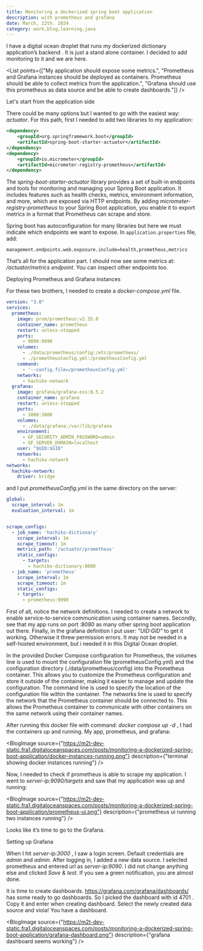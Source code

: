 ```yaml
---
title: Monitoring a dockerized spring boot application
description: with prometheus and grafana
date: March, 12th. 2024
category: work,blog,learning,java
---
```



<Paragraph>I have a digital ocean droplet that runs my dockerized dictionary application’s backend . It is just a stand alone container. I decided to add monitoring to it and we are here.</Paragraph>

<List points={["My application should expose some metrics.", "Prometheus and Grafana instances should be deployed as containers. Prometheus should be able to collect metrics from the application.", "Grafana should use this prometheus as data source and be able to create dashboards."]} />

<HeaderTwo>Let's start from the application side</HeaderTwo>

<Paragraph>There could be many options but I wanted to go with the easiest way: <i>actuator</i>. For this path, first I needed to add two libraries to my application:</Paragraph>

```xml
<dependency>
	<groupId>org.springframework.boot</groupId>
	<artifactId>spring-boot-starter-actuator</artifactId>
</dependency>
<dependency>
	<groupId>io.micrometer</groupId>
	<artifactId>micrometer-registry-prometheus</artifactId>
</dependency>
```

<AIResponse>
  <Paragraph>The <i>spring-boot-starter-actuator</i> library provides a set of built-in endpoints and tools for monitoring and managing your Spring Boot application. It includes features such as health checks, metrics, environment information, and more, which are exposed via HTTP endpoints.</Paragraph>
  <Paragraph>By adding <i>micrometer-registry-prometheus</i> to your Spring Boot application, you enable it to export metrics in a format that Prometheus can scrape and store.</Paragraph>
</AIResponse>


<Paragraph>Spring boot has autoconfiguration for many libraries but here we must indicate which endpoints we want to expose. In `application.properties` file, add:</Paragraph>

```properties
management.endpoints.web.exposure.include=health,prometheus,metrics
```

<Paragraph>That’s all for the application part. I should now see some metrics at: <i>/actuator/metrics endpoint</i>. You can inspect other endpoints too.</Paragraph>

<HeaderTwo>Deploying Prometheus and Grafana instances</HeaderTwo>

<Paragraph>For these two brothers, I needed to create a <i>docker-compose.yml</i> file.</Paragraph>

```yaml	
version: "3.0"
services:
  prometheus:
    image: prom/prometheus:v2.35.0
    container_name: prometheus
    restart: unless-stopped
    ports:
      - 9090:9090
    volumes:
      - ./data/prometheus/config:/etc/prometheus/
      - ./prometheusConfig.yml:/prometheusConfig.yml
    command:
      - '--config.file=/prometheusConfig.yml'
    networks:
      - hachiko-network
  grafana:
    image: grafana/grafana-oss:8.5.2
    container_name: grafana
    restart: unless-stopped
    ports:
      - 3000:3000
    volumes:
      - ./data/grafana:/var/lib/grafana
    environment:
      - GF_SECURITY_ADMIN_PASSWORD=admin
      - GF_SERVER_DOMAIN=localhost
    user: "$UID:$GID"
    networks:
      - hachiko-network
networks:
  hachiko-network:
    driver: bridge
```

<Paragraph> and I put <i>prometheusConfig.yml</i> in the same directory on the server:</Paragraph>

```yaml
global:
  scrape_interval: 1m
  evaluation_interval: 1m 


scrape_configs:
  - job_name: 'hachiko-dictionary'
    scrape_interval: 1m
    scrape_timeout: 1m
    metrics_path: '/actuator/prometheus'
    static_configs:
      - targets:
        - hachiko-dictionary:8080
  - job_name: 'prometheus'
    scrape_interval: 1m
    scrape_timeout: 1m
    static_configs:
    - targets:
      - prometheus:9090
```

<Paragraph> First of all, notice the network definitions. I needed to create a network to enable service-to-service communication using container names.</Paragraph>
<Paragraph> Secondly, see that my app runs on port :8080 as many other spring boot application out there.</Paragraph>
<Paragraph> Finally, in the grafana definition I put user: <i>"$UID:$GID"</i> to get it working. Otherwise it threw permission errors. It may not be needed in a self-hosted environment, but i needed it in this Digital Ocean droplet.</Paragraph>

<AIResponse>
  <Paragraph> In the provided Docker Compose configuration for Prometheus, the volumes line is used to mount the configuration file (prometheusConfig.yml) and the configuration directory (./data/prometheus/config) into the Prometheus container. This allows you to customize the Prometheus configuration and store it outside of the container, making it easier to manage and update the configuration. The command line is used to specify the location of the configuration file within the container. The networks line is used to specify the network that the Prometheus container should be connected to. This allows the Prometheus container to communicate with other containers on the same network using their container names.</Paragraph>
</AIResponse>

<Paragraph>After running this docker file with command: <i>docker compose up -d</i> , I had the containers up and running. My app, prometheus, and grafana:</Paragraph>

<BlogImage source={"https://m2t-dev-static.fra1.digitaloceanspaces.com/posts/monitoring-a-dockerized-spring-boot-application/docker-instances-running.png"} description={"terminal showing docker instances running"} />

<Paragraph>Now, I needed to check if prometheus is able to scrape my application. I went to <i>server-ip:9090/targets</i> and saw that my application was up and running:</Paragraph>

<BlogImage source={"https://m2t-dev-static.fra1.digitaloceanspaces.com/posts/monitoring-a-dockerized-spring-boot-application/prometheus-ui.png"} description={"prometheus ui running two instances running"} />

<Paragraph>Looks like it’s time to go to the Grafana.</Paragraph>

<HeaderTwo>Setting up Grafana</HeaderTwo>

<Paragraph>When I hit <i>server-ip:3000</i> , I saw a login screen. Default credentials are <i>admin</i> and <i>admin</i>. After logging in, I added a new data source. I selected prometheus and entered url as <i>server-ip:9090</i>. I did not change anything else and clicked <i>Save & test</i>. If you see a green notification, you are almost done.</Paragraph>

<Paragraph>It is time to create dashboards. https://grafana.com/grafana/dashboards/ has some ready to go dashboards. So I picked the dashboard with id 4701 . Copy it and enter when creating dashboard. Select the newly created data source and viola! You have a dashboard.</Paragraph>

<BlogImage source={"https://m2t-dev-static.fra1.digitaloceanspaces.com/posts/monitoring-a-dockerized-spring-boot-application/grafana-dashboard.png"} description={"grafana dashboard seems working"} />